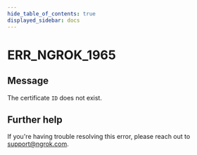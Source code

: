```yaml
---
hide_table_of_contents: true
displayed_sidebar: docs
---
```



# ERR_NGROK_1965

## Message

The certificate `ID` does not exist.

<ErrorDetails error="err_ngrok_1965" />

## Further help

If you're having trouble resolving this error, please reach out to [support@ngrok.com](mailto:support@ngrok.com?subject=Help%20with%20ERR_NGROK_1965).

